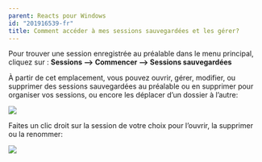```yaml
---
parent: Reacts pour Windows
id: "201916539-fr"
title: Comment accéder à mes sessions sauvegardées et les gérer?
---
```

Pour trouver une session enregistrée au préalable dans le menu principal, cliquez sur : **Sessions --> Commencer --> Sessions sauvegardées**

À partir de cet emplacement, vous pouvez ouvrir, gérer, modifier, ou supprimer des sessions sauvegardées au préalable ou en supprimer pour organiser vos sessions, ou encore les déplacer d’un dossier à l’autre:

![](@assets/attachments/Access_and_manage_saved_sessions-1.png)

Faites un clic droit sur la session de votre choix pour l’ouvrir, la supprimer ou la renommer:

![](@assets/attachments/Access_and_manage_saved_sessions-2.png)
